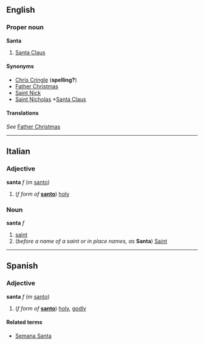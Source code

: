 ==English==
===Proper noun===
'''Santa'''

#[[Santa Claus]]

====Synonyms====
*[[Chris Cringle]] ('''spelling?''')
*[[Father Christmas]]
*[[Saint Nick]]
*[[Saint Nicholas]] *[[Santa Claus]]

====Translations====
''See'' [[Father Christmas]]

----
==Italian==
===Adjective===
'''santa''' ''f'' (''m'' [[santo#Italian|santo]])

# (''f form of'' '''[[santo#Italian|santo]]''') [[holy]]

===Noun===
'''santa''' ''f''

# [[saint]]
# (''before a name of a saint or in place names, as'' '''Santa''') [[Saint]]

----
==Spanish==
===Adjective===
'''santa''' ''f'' (''m'' [[santo#Spanish|santo]])

# (''f form of'' '''[[santo#Spanish|santo]]''') [[holy]], [[godly]]

====Related terms====
*[[Semana Santa]]